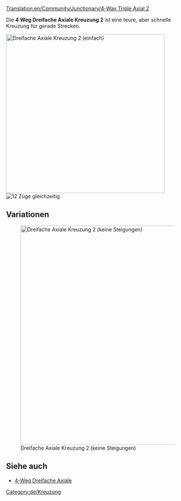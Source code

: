 [[Translation:en/Community/Junctionary/4-Way Triple Axial 2]]

{{de/Kreuzungsmenü}}
Die '''4 Weg Dreifache Axiale Kreuzung 2''' ist eine teure, aber schnelle Kreuzung für gerade Strecken. 

[[File:en/tripleaxialv2.png|none|thumb|435px|Dreifache Axiale Kreuzung 2 (einfach)]]
[[File:en/4wta2.gif|right|thumb|12 Züge gleichzeitig]]

{{de/Kreuzungskriterien|Teuer|3|1|1|1|1|0|1|1|0|0|1|||
*Viele Züge gleichzeitig.
*Klein (15x11) 
*Wenige scharfe Kurven (siehe verbesserte Version für Hochgeschwindigkeit)
*Keine Staus möglich
*Keine Ein- oder Ausfahrten
*Einfach oder doppelt möglich. Deswegen wurden keine Ein- und Ausfahrten benutzt.
}}

==Variationen==
[[File:en/tripleaxialv22.png|none|thumb|600px|Dreifache Axiale Kreuzung 2 (keine Steigungen)]]

{{de/Kreuzungskriterien|Teuer|3|1|1|1|1|0|1|1|0|0|1|||
*Viele Züge gleichzeitig.
*Wenige scharfe Kurven
*Keine Steigungen nötig (für Hochgeschwindigkeit)
*Keine Staus möglich
*Keine Ein- oder Ausfahrten
*Einfach oder doppelt möglich. Deswegen wurden keine Ein- und Ausfahrten benutzt.
*Jede Spur fängt 0 bis 2 Etagen höher an, als sie die Kreuzung verlässt.
}}

==Siehe auch==
* [[de/Community/Junctionary/4-Weg Dreifache Axiale|4-Weg Dreifache Axiale]]

[[Category:de/Kreuzung]]